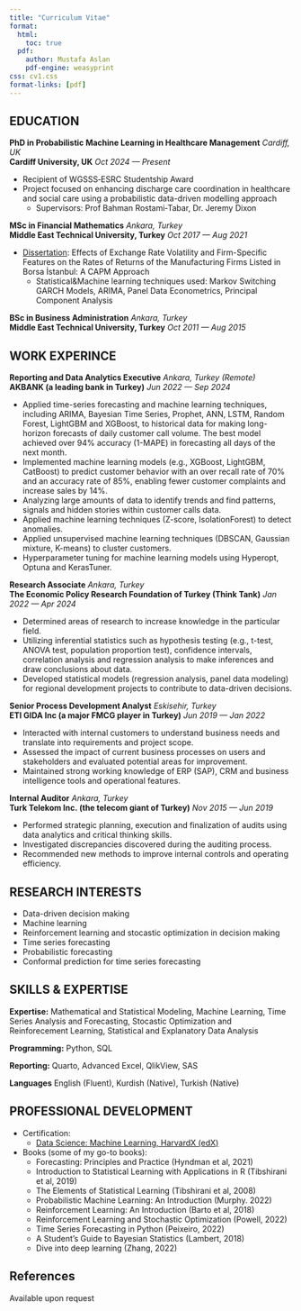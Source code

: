 ---
title: "Curriculum Vitae"
format:
  html:
    toc: true
  pdf:
    author: Mustafa Aslan
    pdf-engine: weasyprint
css: cv1.css
format-links: [pdf]
---


<!-- ::: {.print-only .contact-block}
aslanm@cardiff.ac.uk
::: -->

## EDUCATION

**PhD in Probabilistic Machine Learning in Healthcare Management**  [*Cardiff, UK*]{.cvlocation} <br> **[Cardiff University, UK]{.cvinstitution}** [*Oct 2024 --- Present*]{.cvdate}

-   Recipient of WGSSS‑ESRC Studentship Award
-   Project focused on enhancing discharge care coordination in healthcare and social care using a probabilistic data-driven modelling approach
      - Supervisors: Prof Bahman Rostami‑Tabar, Dr. Jeremy Dixon

**MSc in Financial Mathematics**  [*Ankara, Turkey*]{.cvlocation} <br> **[Middle East Technical University, Turkey]{.cvinstitution}** [*Oct 2017 --- Aug 2021*]{.cvdate}

-   [Dissertation](https://open.metu.edu.tr/handle/11511/93166): Effects of Exchange Rate Volatility and Firm-Specific Features on the Rates of Returns of the Manufacturing Firms Listed in Borsa İstanbul: A CAPM Approach
    - Statistical&Machine learning techniques used: Markov Switching GARCH Models, ARIMA, Panel Data Econometrics, Principal Component Analysis

**BSc in Business Administration**  [*Ankara, Turkey*]{.cvlocation} <br> **[Middle East Technical University, Turkey]{.cvinstitution}** [*Oct 2011 --- Aug 2015*]{.cvdate}


## WORK EXPERINCE{style="page-break-before: always"}


**Reporting and Data Analytics Executive**  [*Ankara, Turkey (Remote)*]{.cvlocation} <br> **[AKBANK (a leading bank in Turkey)]{.cvinstitution}** [*Jun 2022 --- Sep 2024*]{.cvdate}

-   Applied time-series forecasting and machine learning techniques, including ARIMA, Bayesian Time Series, Prophet, ANN, LSTM, Random Forest, LightGBM and XGBoost, to historical data for making long-horizon forecasts of daily customer call volume. The best model achieved over 94% accuracy (1-MAPE) in forecasting all days of the next month.
-   Implemented machine learning models (e.g., XGBoost, LightGBM, CatBoost) to predict customer behavior with an over recall rate of 70% and an accuracy rate of 85%, enabling fewer customer complaints and increase sales by 14%.
-   Analyzing large amounts of data to identify trends and find patterns, signals and hidden stories within customer calls data.
-   Applied machine learning techniques (Z-score, IsolationForest) to detect anomalies.
-   Applied unsupervised machine learning techniques (DBSCAN, Gaussian mixture, K-means) to cluster customers.
-   Hyperparameter tuning for machine learning models using Hyperopt, Optuna and KerasTuner.

**Research Associate**  [*Ankara, Turkey*]{.cvlocation} <br> **[The Economic Policy Research Foundation of Turkey (Think Tank)]{.cvinstitution}** [*Jan 2022 --- Apr 2024*]{.cvdate}

-   Determined areas of research to increase knowledge in the particular field.
-   Utilizing inferential statistics such as hypothesis testing (e.g., t-test, ANOVA test, population proportion test), confidence intervals, correlation analysis and regression analysis to make inferences and draw conclusions about data.
-   Developed statistical models (regression analysis, panel data modeling) for regional development projects to contribute to data-driven decisions.

**Senior Process Development Analyst**  [*Eskisehir, Turkey*]{.cvlocation} <br> **[ETI GIDA Inc (a major FMCG player in Turkey)]{.cvinstitution}** [*Jun 2019 --- Jan 2022*]{.cvdate}

-   Interacted with internal customers to understand business needs and translate into requirements and project scope.
-   Assessed the impact of current business processes on users and stakeholders and evaluated potential areas for improvement.
-   Maintained strong working knowledge of ERP (SAP), CRM and business intelligence tools and operational features.

**Internal Auditor**  [*Ankara, Turkey*]{.cvlocation} <br> **[Turk Telekom Inc. (the telecom giant of Turkey)]{.cvinstitution}** [*Nov 2015 --- Jun 2019*]{.cvdate}

-  Performed strategic planning, execution and finalization of audits using data analytics and critical thinking skills.
-  Investigated discrepancies discovered during the auditing process.
-  Recommended new methods to improve internal controls and operating efficiency.

## RESEARCH INTERESTS{style="page-break-before: always"}

-   Data-driven decision making
-   Machine learning
-   Reinforcement learning and stocastic optimization in decision making
-   Time series forecasting
-   Probabilistic forecasting
-   Conformal prediction for time series forecasting

## SKILLS & EXPERTISE{style="page-break-before: always"}

**Expertise:** Mathematical and Statistical Modeling, Machine Learning, Time Series Analysis and Forecasting, Stocastic Optimization and Reinforecement Learning, Statistical and Explanatory Data Analysis

**Programming:** Python, SQL

**Reporting:** Quarto, Advanced Excel, QlikView, SAS

**Languages** English (Fluent), Kurdish (Native), Turkish (Native)

## PROFESSIONAL DEVELOPMENT{style="page-break-before: always"}

-   Certification:
    -   [Data Science: Machine Learning, HarvardX (edX)](https://courses.edx.org/certificates/f1ae5e21826241a5ad7ebb4de58dabb4)

-   Books (some of my go-to books):
    - Forecasting: Principles and Practice (Hyndman et al, 2021)
    - Introduction to Statistical Learning with Applications in R (Tibshirani et al, 2019)
    - The Elements of Statistical Learning (Tibshirani et al, 2008)
    - Probabilistic Machine Learning: An Introduction (Murphy. 2022)
    - Reinforcement Learning: An Introduction (Barto et al, 2018)
    - Reinforcement Learning and Stochastic Optimization (Powell, 2022)
    - Time Series Forecasting in Python (Peixeiro, 2022)
    - A Student’s Guide to Bayesian Statistics (Lambert, 2018)
    - Dive into deep learning (Zhang, 2022)

::: {.print-only}
## References
Available upon request
:::

